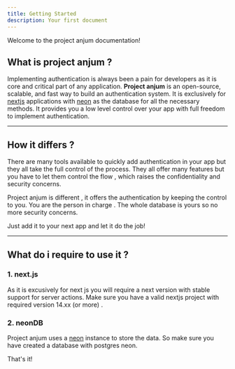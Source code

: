 ```yaml
---
title: Getting Started
description: Your first document
---
```


Welcome to the project anjum documentation! 

## What is project anjum ?
Implementing authentication is always been a pain for developers as it is core and 
critical part of any application. **Project anjum** is an open-source, scalable, and fast way to build an authentication system.
It is exclusively for [nextjs](https://nextjs.org/) applications with [neon](https://neon.tech) as the database for all the necessary methods.
It provides you a low level control over your app with full freedom to implement authentication.

<hr/>

## How it differs ?
There are many tools available to quickly add authentication in your app but they all take the full control of the process.
They all offer many features but you have to let them control the flow , which raises the confidentiality and security concerns.

Project anjum is different , it offers the authentication by keeping the control to you. You are the person in charge .
The whole database is yours so no more security concerns.

Just add it to your next app and let it do the job!

<hr/>

## What do i require to use it ?

### 1. next.js

As it is excusively for next js you will require a next version with stable support for server actions.
Make sure you have a valid nextjs project with required version 14.xx (or more) .

### 2. neonDB

Project anjum uses a [neon](https://neon.tech/) instance to store the data. So make sure you have created a database with
 postgres neon.

That's it!